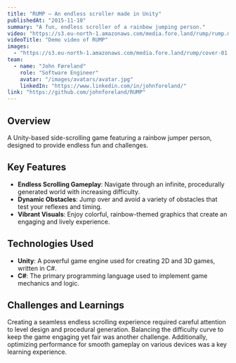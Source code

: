 ```yaml
---
title: "RUMP — An endless scroller made in Unity"
publishedAt: "2015-11-10"
summary: "A fun, endless scroller of a rainbow jumping person."
video: "https://s3.eu-north-1.amazonaws.com/media.fore.land/rump/rump.mp4"
videoTitle: "Demo video of RUMP"
images:
  - "https://s3.eu-north-1.amazonaws.com/media.fore.land/rump/cover-01.mp4"
team:
  - name: "John Føreland"
    role: "Software Engineer"
    avatar: "/images/avatars/avatar.jpg"
    linkedIn: "https://www.linkedin.com/in/johnforeland/"
link: "https://github.com/johnforeland/RUMP"
---
```


## Overview

A Unity-based side-scrolling game featuring a rainbow jumper person, designed to provide endless fun and challenges.

## Key Features

- **Endless Scrolling Gameplay**: Navigate through an infinite, procedurally generated world with increasing difficulty.
- **Dynamic Obstacles**: Jump over and avoid a variety of obstacles that test your reflexes and timing.
- **Vibrant Visuals**: Enjoy colorful, rainbow-themed graphics that create an engaging and lively experience.

## Technologies Used

- **Unity**: A powerful game engine used for creating 2D and 3D games, written in C#.
- **C#**: The primary programming language used to implement game mechanics and logic.

## Challenges and Learnings

Creating a seamless endless scrolling experience required careful attention to level design and procedural generation. Balancing the difficulty curve to keep the game engaging yet fair was another challenge. Additionally, optimizing performance for smooth gameplay on various devices was a key learning experience.
